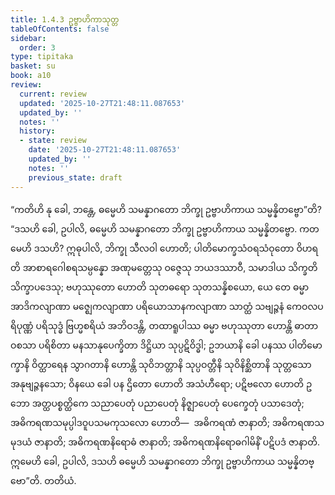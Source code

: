 ```yaml
---
title: 1.4.3 ဥဗ္ဗာဟိကာသုတ္တ
tableOfContents: false
sidebar:
  order: 3
type: tipitaka
basket: su
book: a10
review:
  current: review
  updated: '2025-10-27T21:48:11.087653'
  updated_by: ''
  notes: ''
  history:
  - state: review
    date: '2025-10-27T21:48:11.087653'
    updated_by: ''
    notes: ''
    previous_state: draft
---
```



<ReviewStatus review={frontmatter.review} showDetails={true} />

<HypothesisAnnotation frontmatter={frontmatter} />

<DynamicBreadcrumb />

<Division number="33" book="a10" e="ch" v="17" p="312">

<Paragraph number="272" book="a10">
“ကတိဟိ နု ခေါ, ဘန္တေ, ဓမ္မေဟိ သမန္နာဂတော ဘိက္ခု ဥဗ္ဗာဟိကာယ သမ္မန္နိတဗ္ဗော”တိ? “ဒသဟိ ခေါ, ဥပါလိ, ဓမ္မေဟိ သမန္နာဂတော ဘိက္ခု ဥဗ္ဗာဟိကာယ သမ္မန္နိတဗ္ဗော. ကတမေဟိ ဒသဟိ? ဣဓုပါလိ, ဘိက္ခု သီလဝါ ဟောတိ; ပါတိမောက္ခသံဝရသံဝုတော ဝိဟရတိ အာစာရဂေါစရသမ္ပန္နော အဏုမတ္တေသု ဝဇ္ဇေသု ဘယဒဿာဝီ, သမာဒါယ သိက္ခတိ သိက္ခာပဒေသု; ဗဟုဿုတော ဟောတိ သုတဓရော သုတသန္နိစယော, ယေ တေ ဓမ္မာ အာဒိကလျာဏာ မဇ္ဈေကလျာဏာ ပရိယောသာနကလျာဏာ သာတ္ထံ သဗျဉ္ဇနံ ကေဝလပရိပုဏ္ဏံ ပရိသုဒ္ဓံ ဗြဟ္မစရိယံ အဘိဝဒန္တိ, တထာရူပါဿ ဓမ္မာ ဗဟုဿုတာ ဟောန္တိ ဓာတာ ဝစသာ ပရိစိတာ မနသာနုပေက္ခိတာ ဒိဋ္ဌိယာ သုပ္ပဋိဝိဒ္ဓါ; ဥဘယာနိ ခေါ ပနဿ ပါတိမောက္ခာနိ ဝိတ္ထာရေန သွာဂတာနိ ဟောန္တိ သုဝိဘတ္တာနိ သုပ္ပဝတ္တီနိ သုဝိနိစ္ဆိတာနိ သုတ္တသော အနုဗျဉ္ဇနသော; ဝိနယေ ခေါ ပန ဌိတော ဟောတိ အသံဟီရော; ပဋိဗလော ဟောတိ ဥဘော အတ္ထပစ္စတ္ထိကေ သညာပေတုံ ပညာပေတုံ နိဇ္ဈာပေတုံ ပေက္ခေတုံ ပသာဒေတုံ; အဓိကရဏသမုပ္ပါဒဝူပသမကုသလော ဟောတိ—  အဓိကရဏံ ဇာနာတိ; အဓိကရဏသမုဒယံ ဇာနာတိ; အဓိကရဏနိရောဓံ ဇာနာတိ; အဓိကရဏနိရောဓဂါမိနိံ ပဋိပဒံ ဇာနာတိ. ဣမေဟိ ခေါ, ဥပါလိ, ဒသဟိ ဓမ္မေဟိ သမန္နာဂတော ဘိက္ခု ဥဗ္ဗာဟိကာယ သမ္မန္နိတဗ္ဗော”တိ.

</Paragraph>
</Division>

<Paragraph number="273" type="center" book="a10">
တတိယံ.
</Paragraph>